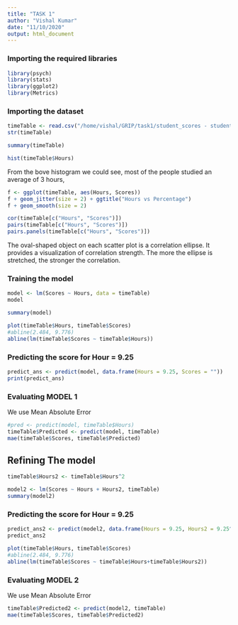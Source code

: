 ```yaml
---
title: "TASK 1"
author: "Vishal Kumar"
date: "11/10/2020"
output: html_document
---
```


### Importing the required libraries

```r
library(psych)
library(stats)
library(ggplot2)
library(Metrics)
```


### Importing the dataset
```r
timeTable <- read.csv("/home/vishal/GRIP/task1/student_scores - student_scores.csv")
str(timeTable)
```
```r
summary(timeTable)
```

```r
hist(timeTable$Hours)
```
From the bove histogram we could see, most of the people studied an average of 3 hours,

```r
f <- ggplot(timeTable, aes(Hours, Scores))
f + geom_jitter(size = 2) + ggtitle("Hours vs Percentage")
f + geom_smooth(size = 2)
```


```r
cor(timeTable[c("Hours", "Scores")])
pairs(timeTable[c("Hours", "Scores")])
pairs.panels(timeTable[c("Hours", "Scores")])
```

The oval-shaped object on each scatter plot is a correlation ellipse.
It provides a visualization of correlation strength. The more the
ellipse is stretched, the stronger the correlation.


### Training the model

```r
model <- lm(Scores ~ Hours, data = timeTable)
model
```

```r
summary(model)
```


```r
plot(timeTable$Hours, timeTable$Scores)
#abline(2.484, 9.776)
abline(lm(timeTable$Scores ~ timeTable$Hours))
```

### Predicting the score for Hour = 9.25
```r
predict_ans <- predict(model, data.frame(Hours = 9.25, Scores = ""))
print(predict_ans)
```
### Evaluating MODEL 1
We use Mean Absolute Error
```r
#pred <- predict(model, timeTable$Hours)
timeTable$Predicted <- predict(model, timeTable)
mae(timeTable$Scores, timeTable$Predicted)
```

## Refining The model

```r
timeTable$Hours2 <- timeTable$Hours^2
```


```r
model2 <- lm(Scores ~ Hours + Hours2, timeTable)
summary(model2)
```

### Predicting the score for Hour = 9.25
```r
predict_ans2 <- predict(model2, data.frame(Hours = 9.25, Hours2 = 9.25^2, Scores = ""))
predict_ans2
```

```r
plot(timeTable$Hours, timeTable$Scores)
#abline(2.484, 9.776)
abline(lm(timeTable$Scores ~ timeTable$Hours+timeTable$Hours2))
```

### Evaluating MODEL 2
We use Mean Absolute Error
```r
timeTable$Predicted2 <- predict(model2, timeTable)
mae(timeTable$Scores, timeTable$Predicted2)
```

